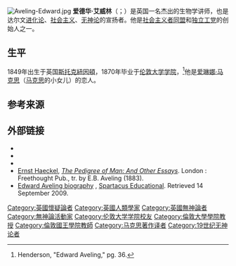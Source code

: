 {{unreferenced|time=2016-03-20T13:29:20+00:00}}
[[Image:Aveling-Edward.jpg|thumb]]
'''爱德华·艾威林'''（{{lang-en|Edward Bibbins Aveling}}；{{bd|1849年|11月29日|1898年|8月2日|catIdx=M}}）是英国一名杰出的生物学讲师，也是达尔文[[进化论|进化论]]、[[社会主义|社会主义]]、[[无神论|无神论]]的宣扬者。他是[[社会主义者同盟_(英国)|社会主义者同盟]]和[[独立工党|独立工党]]的创始人之一。

==生平==
1849年出生于英国[[斯托克紐因頓|斯托克紐因頓]]，1870年毕业于[[伦敦大学学院|伦敦大学学院]]，<ref name="Henderson pg. 36">Henderson, "Edward Aveling," pg. 36.</ref>他是[[爱琳娜·马克思|爱琳娜·马克思]]（[[马克思|马克思]]的小女儿）的恋人。

==参考来源==
{{reflist}}

==外部链接==
* {{Gutenberg author | id=Aveling,+Edward | name=Edward Aveling}}
* {{Internet Archive author |sname=Edward Bibbins Aveling}}
* {{Librivox author |id=6976}}
* [[Ernst_Haeckel|Ernst Haeckel]], [https://archive.org/details/pedigreemanando00haecgoog ''The Pedigree of Man: And Other Essays'']. London : Freethought Pub., tr. by E.B. Aveling (1883).
* [http://www.spartacus-educational.com/TUaveling.htm Edward Aveling biography] {{Wayback|url=http://www.spartacus-educational.com/TUaveling.htm |date=20201111224228 }}, [[Spartacus_Educational|Spartacus Educational]]. Retrieved 14 September 2009.

{{Authority control}}
{{DEFAULTSORT:Aveling, Edward}}
[[Category:英國懷疑論者|Category:英國懷疑論者]]
[[Category:英國人類學家|Category:英國人類學家]]
[[Category:英國無神論者|Category:英國無神論者]]
[[Category:無神論活動家|Category:無神論活動家]]
[[Category:伦敦大学学院校友|Category:伦敦大学学院校友]]
[[Category:倫敦大學學院教授|Category:倫敦大學學院教授]]
[[Category:倫敦國王學院教師|Category:倫敦國王學院教師]]
[[Category:马克思著作译者|Category:马克思著作译者]]
[[Category:19世纪无神论者|Category:19世纪无神论者]]